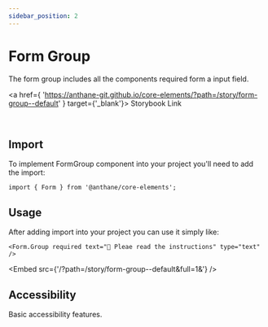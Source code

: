 ```yaml
---
sidebar_position: 2
---
```



# Form Group

The form group includes all the components required form a input field.

<a
	href={
		'https://anthane-git.github.io/core-elements/?path=/story/form-group--default'
	}
	target={'_blank'}>
	Storybook Link
</a>

<br />

## Import

To implement FormGroup component into your project you'll need to add the import:

```tsx
import { Form } from '@anthane/core-elements';
```

## Usage

After adding import into your project you can use it simply like:

```tsx
<Form.Group required text="📖 Pleae read the instructions" type="text" />
```

<Embed src={'/?path=/story/form-group--default&full=1&'} />

## Accessibility

Basic accessibility features.
